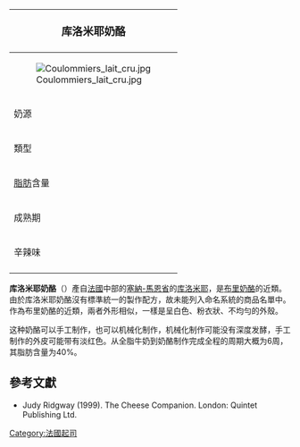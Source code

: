 {{noteTA
|G1=Food
}}
{| class="infobox bordered" style="align: right; width: 20em; font-size: 90%; text-align: left; float: right;" cellpadding="3"
|-
! colspan=2 bgcolor="#FFCCAA" style="font-size: 120%; text-align: center;" |'''库洛米耶奶酪'''
|-----
|colspan=2|[[File:Coulommiers_lait_cru.jpg|center]]
|-----
| 奶源|| [[牛奶|牛奶]]
|-----
| 類型 ||軟質
|-----
| [[脂肪|脂肪]]含量 || 45%
|-----
| 成熟期 || 1個月
|-----
| 辛辣味 ||溫和
|-
|}

'''库洛米耶奶酪'''（{{lang-fr|coulommiers}}）產自[[法國|法國]]中部的[[塞納-馬恩省|塞納-馬恩省]]的[[库洛米耶|库洛米耶]]，是[[布里奶酪|布里奶酪]]的近類。由於库洛米耶奶酪沒有標準統一的製作配方，故未能列入命名系統的商品名單中。作為布里奶酪的近類，兩者外形相似，一樣是呈白色、粉衣狀、不均勻的外殼。

这种奶酪可以手工制作，也可以机械化制作，机械化制作可能没有深度发酵，手工制作的外皮可能带有淡红色。从全脂牛奶到奶酪制作完成全程的周期大概为6周，其脂肪含量为40%。

== 參考文獻 ==
* Judy Ridgway (1999). The Cheese Companion. London: Quintet Publishing Ltd.
{{Commonscat|Coulommiers (cheese)|库洛米耶奶酪}}

[[Category:法國起司|Category:法國起司]]